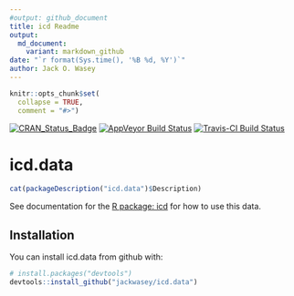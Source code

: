 ```yaml
---
#output: github_document
title: icd Readme
output:
  md_document:
    variant: markdown_github
date: "`r format(Sys.time(), '%B %d, %Y')`"
author: Jack O. Wasey
---
```

<!-- rmarkdown::render("README.Rmd") -->
<!-- README.md is generated from README.Rmd. Please edit that file -->
```r
knitr::opts_chunk$set(
  collapse = TRUE,
  comment = "#>")
```
[![CRAN_Status_Badge](http://www.r-pkg.org/badges/version/icd.data)](https://cran.r-project.org/package=icd.data)
[![AppVeyor Build Status](https://ci.appveyor.com/api/projects/status/github/jackwasey/icd.data?branch=master&svg=true)](https://ci.appveyor.com/project/jackwasey/icd.data)
[![Travis-CI Build Status](https://travis-ci.org/jackwasey/icd.data.svg?branch=master)](https://travis-ci.org/jackwasey/icd.data)

# icd.data

```r
cat(packageDescription("icd.data")$Description)
```

See documentation for the [R package: icd](https://jackwasey.github.io/icd/) for how to use this data.

## Installation

You can install icd.data from github with:

```r
# install.packages("devtools")
devtools::install_github("jackwasey/icd.data")
```

